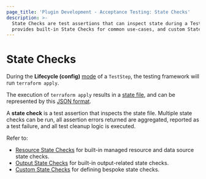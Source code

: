 ```yaml
---
page_title: 'Plugin Development - Acceptance Testing: State Checks'
description: >-
  State Checks are test assertions that can inspect state during a TestStep. The testing module
  provides built-in State Checks for common use-cases, and custom State Checks can also be implemented.
---
```


# State Checks

During the **Lifecycle (config)** [mode](/terraform/plugin/testing/acceptance-tests/teststep#test-modes) of a `TestStep`, the testing framework will run `terraform apply`.

The execution of `terraform apply` results in a [state file](/terraform/language/state), and can be represented by this [JSON format](/terraform/internals/json-format#state-representation).

A **state check** is a test assertion that inspects the state file. Multiple state checks can be run, all assertion errors returned are aggregated, reported as a test failure, and all test cleanup logic is executed.

Refer to:

- [Resource State Checks](/terraform/plugin/testing/acceptance-tests/state-checks/resource) for built-in managed resource and data source state checks.
- [Output State Checks](/terraform/plugin/testing/acceptance-tests/state-checks/output) for built-in output-related state checks.
- [Custom State Checks](/terraform/plugin/testing/acceptance-tests/state-checks/custom) for defining bespoke state checks.

